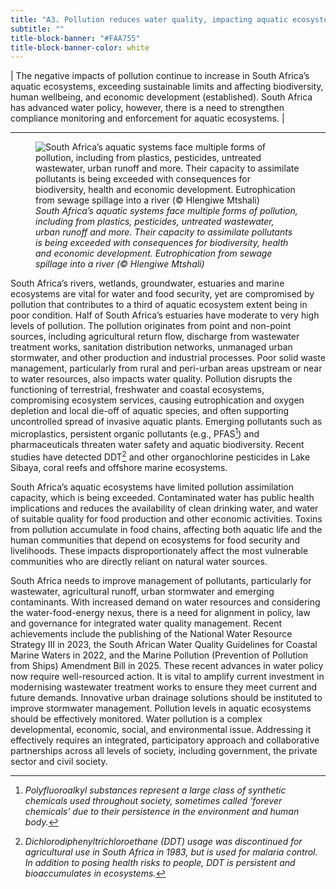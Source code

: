 ```yaml
---
title: "A3. Pollution reduces water quality, impacting aquatic ecosystems and their dependent economic activities"
subtitle: ""
title-block-banner: "#FAA755"     
title-block-banner-color: white
---
```


\| The negative impacts of pollution continue to increase in South Africa’s aquatic ecosystems, exceeding sustainable limits and affecting biodiversity, human wellbeing, and economic development (established). South Africa has advanced water policy, however, there is a need to strengthen compliance monitoring and enforcement for aquatic ecosystems. \|

------------------------------------------------------------------------

![*South Africa’s aquatic systems face multiple forms of pollution, including from plastics, pesticides, untreated wastewater, urban runoff and more. Their capacity to assimilate pollutants is being exceeded with consequences for biodiversity, health and economic development. Eutrophication from sewage spillage into a river (© Hlengiwe Mtshali)*](imgs/19a.%20Pg26_KMA3_Bloubankspruit-Muddelsdrift-sewage%20spillage%20into%20a%20river_Hlengiwe%20Mtshali.png)

South Africa’s rivers, wetlands, groundwater, estuaries and marine ecosystems are vital for water and food security, yet are compromised by pollution that contributes to a third of aquatic ecosystem extent being in poor condition. Half of South Africa’s estuaries have moderate to very high levels of pollution. The pollution originates from point and non-point sources, including agricultural return flow, discharge from wastewater treatment works, sanitation distribution networks, unmanaged urban stormwater, and other production and industrial processes. Poor solid waste management, particularly from rural and peri-urban areas upstream or near to water resources, also impacts water quality. Pollution disrupts the functioning of terrestrial, freshwater and coastal ecosystems, compromising ecosystem services, causing eutrophication and oxygen depletion and local die-off of aquatic species, and often supporting uncontrolled spread of invasive aquatic plants. Emerging pollutants such as microplastics, persistent organic pollutants (e.g., PFAS[^1]) and pharmaceuticals threaten water safety and aquatic biodiversity. Recent studies have detected DDT[^2] and other organochlorine pesticides in Lake Sibaya, coral reefs and offshore marine ecosystems.

[^1]: *Polyfluoroalkyl substances represent a large class of synthetic chemicals used throughout society, sometimes called ‘forever chemicals’ due to their persistence in the environment and human body.*

[^2]: *Dichlorodiphenyltrichloroethane (DDT) usage was discontinued for agricultural use in South Africa in 1983, but is used for malaria control. In addition to posing health risks to people, DDT is persistent and bioaccumulates in ecosystems.*

South Africa’s aquatic ecosystems have limited pollution assimilation capacity, which is being exceeded. Contaminated water has public health implications and reduces the availability of clean drinking water, and water of suitable quality for food production and other economic activities. Toxins from pollution accumulate in food chains, affecting both aquatic life and the human communities that depend on ecosystems for food security and livelihoods. These impacts disproportionately affect the most vulnerable communities who are directly reliant on natural water sources.

South Africa needs to improve management of pollutants, particularly for wastewater, agricultural runoff, urban stormwater and emerging contaminants. With increased demand on water resources and considering the water-food-energy nexus, there is a need for alignment in policy, law and governance for integrated water quality management. Recent achievements include the publishing of the National Water Resource Strategy III in 2023, the South African Water Quality Guidelines for Coastal Marine Waters in 2022, and the Marine Pollution (Prevention of Pollution from Ships) Amendment Bill in 2025. These recent advances in water policy now require well-resourced action. It is vital to amplify current investment in modernising wastewater treatment works to ensure they meet current and future demands. Innovative urban drainage solutions should be instituted to improve stormwater management. Pollution levels in aquatic ecosystems should be effectively monitored. Water pollution is a complex developmental, economic, social, and environmental issue. Addressing it effectively requires an integrated, participatory approach and collaborative partnerships across all levels of society, including government, the private sector and civil society. 
